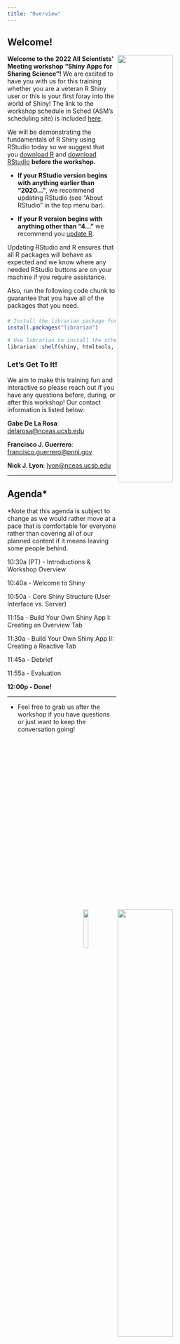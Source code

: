```yaml
---
title: "Overview"
---
```


## Welcome!

<img src="images/lter-logo-wide.png" align="right" width="50%"/>

<img src="images/nceas-logo-wide.png" align="right" width="50%"/>

**Welcome to the 2022 All Scientists' Meeting workshop "Shiny Apps for Sharing Science"!** We are excited to have you with us for this training whether you are a veteran R Shiny user or this is your first foray into the world of Shiny! The link to the workshop schedule in Sched (ASM's scheduling site) is included [here](https://2022lterasm.sched.com/event/13kyO/22x053-shiny-app-for-sharing-science).

<img src="images/r-shiny-hex.png" align="right" width="15%"/>

We will be demonstrating the fundamentals of R Shiny using RStudio today so we suggest that you [download R](https://www.r-project.org/) and [download RStudio](https://www.rstudio.com/products/rstudio/download/) **before the workshop.**

- **If your RStudio version begins with anything earlier than "2020..."**, we recommend updating RStudio (see "About RStudio" in the top menu bar).

- **If your R version begins with anything other than "4..."** we recommend you [update R](https://www.r-project.org/). 

Updating RStudio and R ensures that all R packages will behave as expected and we know where any needed RStudio buttons are on your machine if you require assistance.

Also, run the following code chunk to guarantee that you have all of the packages that you need.

:::callout-note
#### 
```r
# Install the librarian package for easy package downloading
install.packages("librarian")

# Use librarian to install the other packages that you need!
librarian::shelf(shiny, htmltools, tidyverse, leaflet, lter/lterdatasampler)
```
:::

### Let's Get To It!

We aim to make this training fun and interactive so please reach out if you have any questions before, during, or after this workshop! Our contact information is listed below:

**Gabe De La Rosa**: [delarosa\@nceas.ucsb.edu](mailto:delarosa@nceas.ucsb.edu){.email}

**Francisco J. Guerrero**: [francisco.guerrero\@pnnl.gov](mailto:francisco.guerrero@pnnl.gov){.email}

**Nick J. Lyon**: [lyon\@nceas.ucsb.edu](mailto:lyon@nceas.ucsb.edu){.email}

---

## Agenda*

\*Note that this agenda is subject to change as we would rather move at a pace that is comfortable for everyone rather than covering all of our planned content if it means leaving some people behind.

10:30a (PT) - Introductions & Workshop Overview

10:40a - Welcome to Shiny

10:50a - Core Shiny Structure (User Interface vs. Server)

11:15a - Build Your Own Shiny App I: Creating an Overview Tab

11:30a - Build Your Own Shiny App II: Creating a Reactive Tab

11:45a - Debrief

11:55a - Evaluation

**12:00p - Done!**

--- 

- Feel free to grab us after the workshop if you have questions or just want to keep the conversation going!
